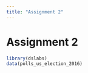 ```yaml
---
title: "Assignment 2"
---
```

# Assignment 2


```r
library(dslabs)
data(polls_us_election_2016)
```

